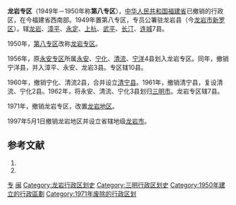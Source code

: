 '''龙岩专区'''（1949年－1950年称'''第八专区'''），[[中华人民共和国|中华人民共和国]][[福建省|福建省]]已撤销的行政区，在今福建省西南部。1949年置第八专区，专员公署驻龙岩县（今[[龙岩市|龙岩市]][[新罗区|新罗区]]）。辖[[龙岩县|龙岩]]、[[漳平县|漳平]]、[[永定县|永定]]、[[上杭县|上杭]]、[[武平县|武平]]、[[长汀县|长汀]]、[[连城县|连城]]7县。

1950年，[[第八专区|第八专区]]改称[[龙岩专区|龙岩专区]]。

1956年，原[[永安专区|永安专区]]所属[[永安县_(福建省)|永安]]、[[宁化县|宁化]]、[[清流县|清流]]、[[宁洋县|宁洋]]4县划入龙岩专区。同年，撤销宁洋县，并入漳平、永安、龙岩3县。专区辖10县。

1960年，撤销宁化、清流2县，合并设立[[清宁县|清宁县]]。1961年，撤销清宁县，复设清流、宁化2县。1962年，将永安、清流、宁化3县划归[[三明市|三明市]]。龙岩专区辖7县。

1971年，撤销龙岩专区，改置[[龙岩地区|龙岩地区]]。

1997年5月1日撤销龙岩地区并设立省辖地级[[龙岩市|龙岩市]]。

== 参考文献 ==
# {{Cite book | author = 戴均良等 | title = 《中国古今地名大词典》 | location = 上海 | publisher = 上海辞书出版社 | date = 2005 | language = zh-hans }}
# {{Cite book | author = 史为乐 | title = 《中华人民共和国政区沿革（1949-2002）》 | location = 北京 | publisher = 人民出版社 | date = 2006 | language = zh-hans }}

{{DEFAULTSORT:Longyan Zhuanqu}}
{{福建省历史二级政区}}
[[Category:福建省已撤消的行政区|专]]
[[Category:专区|闽]]
[[Category:龙岩行政区划史|Category:龙岩行政区划史]]
[[Category:三明行政区划史|Category:三明行政区划史]]
[[Category:1950年建立的行政區劃|Category:1950年建立的行政區劃]]
[[Category:1971年废除的行政区划|Category:1971年废除的行政区划]]